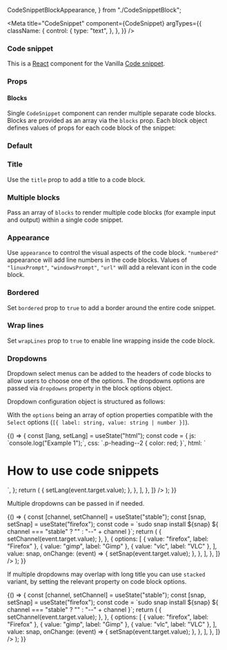 
  CodeSnippetBlockAppearance,
} from "./CodeSnippetBlock";

<Meta
  title="CodeSnippet"
  component={CodeSnippet}
  argTypes={{
    className: {
      control: {
        type: "text",
      },
    },
  }}
/>

### Code snippet

This is a [React](https://reactjs.org/) component for the Vanilla [Code snippet](https://docs.vanillaframework.io/base/code#code-snippet).

### Props

<ArgsTable of={CodeSnippet} />

#### Blocks

Single `CodeSnippet` component can render multiple separate code blocks. Blocks are provided as an array via the `blocks` prop. Each block object defines values of props for each code block of the snippet:

<ArgsTable of={CodeSnippetBlock} />

### Default

<Canvas>
  <Story name="Default">
    <CodeSnippet
      blocks={[
        { code: "Mode: all Settings: maas_url=http://192.168.122.1:5240/MAAS" },
      ]}
    />
  </Story>
</Canvas>

### Title

Use the `title` prop to add a title to a code block.

<Canvas>
  <Story name="Title">
    <CodeSnippet
      blocks={[
        {
          title: "Output",
          code: "Mode: all Settings: maas_url=http://192.168.122.1:5240/MAAS",
        },
      ]}
    />
  </Story>
</Canvas>

### Multiple blocks

Pass an array of `blocks` to render multiple code blocks (for example input and output) within a single code snippet.

<Canvas>
  <Story name="Multiple blocks">
    <CodeSnippet
      blocks={[
        { title: "JavaScript", code: "console.log('Vanilla');" },
        { title: "Output", code: "Vanilla" },
      ]}
    />
  </Story>
</Canvas>

### Appearance

Use `appearance` to control the visual aspects of the code block. `"numbered"` appearance will add line numbers in the code blocks.
Values of `"linuxPrompt"`, `"windowsPrompt"`, `"url"` will add a relevant icon in the code block.

<Canvas>
  <Story name="Appearance">
    <CodeSnippet
      blocks={[
        {
          title: "Install on Linux",
          appearance: CodeSnippetBlockAppearance.LINUX_PROMPT,
          code: "snap install toto",
        },
        {
          title: "Install on Windows",
          appearance: CodeSnippetBlockAppearance.WINDOWS_PROMPT,
          code: "snap install toto",
        },
        {
          title: "Get from the Store",
          appearance: CodeSnippetBlockAppearance.URL,
          code: "http://snapcraft.io/toto",
        },
      ]}
    />
    <CodeSnippet
      blocks={[
        {
          appearance: CodeSnippetBlockAppearance.NUMBERED,
          code: `#!/bin/bash
set -eu . $CONJURE_UP_SPELLSDIR/sdk/common.sh
if [[ "$JUJU_PROVIDERTYPE" == "lxd" ]]; then
  debug "Running pre-deploy for $CONJURE_UP_SPELL"
  sed "s/##MODEL##/$JUJU_MODEL/" $(scriptPath)/lxd-profile.yaml | lxc profile edit "juju-$JUJU_MODEL" || exposeResult "Failed to set profile" $? "false"
fi
exposeResult "Successful pre-deploy." 0 "true"`,
        },
      ]}
    />
  </Story>
</Canvas>

### Bordered

Set `bordered` prop to `true` to add a border around the entire code snippet.

<Canvas>
  <Story name="Bordered">
    <CodeSnippet
      blocks={[
        { title: "JavaScript", code: "console.log('Vanilla');" },
        { title: "Output", code: "Vanilla" },
      ]}
      bordered
    />
  </Story>
</Canvas>

### Wrap lines

Set `wrapLines` prop to `true` to enable line wrapping inside the code block.

<Canvas>
  <Story name="Wrap lines">
    <CodeSnippet
      blocks={[
        {
          appearance: CodeSnippetBlockAppearance.NUMBERED,
          wrapLines: true,
          code: `#!/bin/bash
set -eu . $CONJURE_UP_SPELLSDIR/sdk/common.sh
if [[ "$JUJU_PROVIDERTYPE" == "lxd" ]]; then
  debug "Running pre-deploy for $CONJURE_UP_SPELL"
  sed "s/##MODEL##/$JUJU_MODEL/" $(scriptPath)/lxd-profile.yaml | lxc profile edit "juju-$JUJU_MODEL" || exposeResult "Failed to set profile" $? "false"
fi
exposeResult "Successful pre-deploy." 0 "true"`,
        },
      ]}
    />
  </Story>
</Canvas>

### Dropdowns

Dropdown select menus can be added to the headers of code blocks to allow users to choose one of the options. The dropdowns options are passed via `dropdowns` property in the block options object.

Dropdown configuration object is structured as follows:

<ArgsTable of={CodeSnippetDropdown} />

With the `options` being an array of option properties compatible with the `Select` options (`[{ label: string, value: string | number }]`).

<Canvas>
  <Story name="Dropdown">
    {() => {
      const [lang, setLang] = useState("html");
      const code = {
        js: `console.log("Example 1");`,
        css: `.p-heading--2 { color: red; }`,
        html: `<h1 class="p-heading--2">How to use code snippets</h1>`,
      };
      return (
        <CodeSnippet
          blocks={[
            {
              code: code[lang],
              dropdowns: [
                {
                  options: [
                    { value: "js", label: "JS" },
                    { value: "css", label: "CSS" },
                    { value: "html", label: "HTML" },
                  ],
                  value: lang,
                  onChange: (event) => {
                    setLang(event.target.value);
                  },
                },
              ],
            },
          ]}
        />
      );
    }}
  </Story>
</Canvas>

Multiple dropdowns can be passed in if needed.

<Canvas>
  <Story name="Dropdowns">
    {() => {
      const [channel, setChannel] = useState("stable");
      const [snap, setSnap] = useState("firefox");
      const code = `sudo snap install ${snap} ${
        channel === "stable" ? "" : "--" + channel
      }`;
      return (
        <CodeSnippet
          blocks={[
            {
              title: "Install snap",
              code: code,
              dropdowns: [
                {
                  options: [
                    { value: "stable", label: "stable" },
                    { value: "candidate", label: "candidate" },
                    { value: "beta", label: "beta" },
                    { value: "edge", label: "edge" },
                  ],
                  value: channel,
                  onChange: (event) => {
                    setChannel(event.target.value);
                  },
                },
                {
                  options: [
                    { value: "firefox", label: "Firefox" },
                    { value: "gimp", label: "Gimp" },
                    { value: "vlc", label: "VLC" },
                  ],
                  value: snap,
                  onChange: (event) => {
                    setSnap(event.target.value);
                  },
                },
              ],
            },
          ]}
        />
      );
    }}
  </Story>
</Canvas>

If multiple dropdowns may overlap with long title you can use `stacked` variant, by setting the relevant property on code block options.

<Canvas>
  <Story name="DropdownsStacked">
    {() => {
      const [channel, setChannel] = useState("stable");
      const [snap, setSnap] = useState("firefox");
      const code = `sudo snap install ${snap} ${
        channel === "stable" ? "" : "--" + channel
      }`;
      return (
        <CodeSnippet
          blocks={[
            {
              title:
                "Install Firefox, Gimp or VLC as a snap from different channels using command line",
              code: code,
              stacked: true,
              dropdowns: [
                {
                  options: [
                    { value: "stable", label: "stable" },
                    { value: "candidate", label: "candidate" },
                    { value: "beta", label: "beta" },
                    { value: "edge", label: "edge" },
                  ],
                  value: channel,
                  onChange: (event) => {
                    setChannel(event.target.value);
                  },
                },
                {
                  options: [
                    { value: "firefox", label: "Firefox" },
                    { value: "gimp", label: "Gimp" },
                    { value: "vlc", label: "VLC" },
                  ],
                  value: snap,
                  onChange: (event) => {
                    setSnap(event.target.value);
                  },
                },
              ],
            },
          ]}
        />
      );
    }}
  </Story>
</Canvas>
